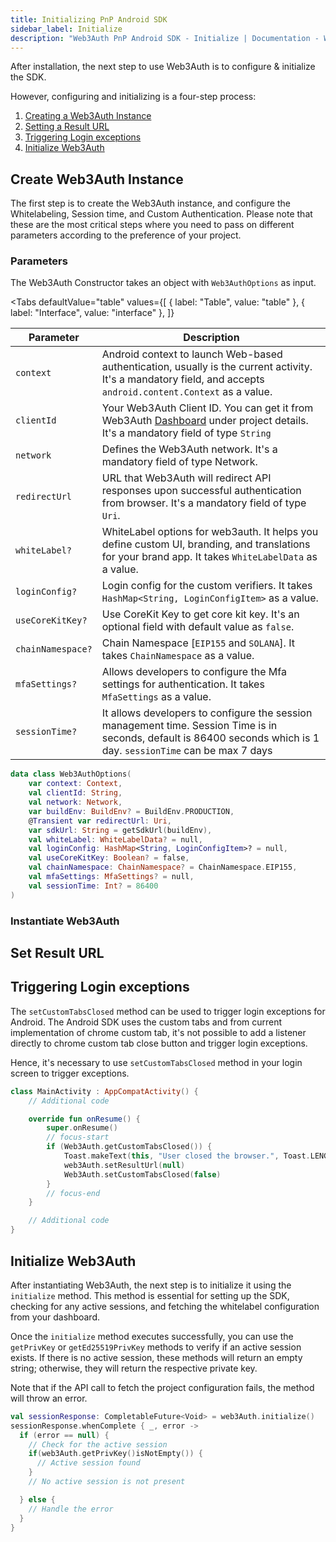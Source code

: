 ```yaml
---
title: Initializing PnP Android SDK
sidebar_label: Initialize
description: "Web3Auth PnP Android SDK - Initialize | Documentation - Web3Auth"
---
```




After installation, the next step to use Web3Auth is to configure & initialize the SDK.

However, configuring and initializing is a four-step process:

1. [Creating a Web3Auth Instance](#create-web3auth-instance)
2. [Setting a Result URL](#set-result-url)
3. [Triggering Login exceptions](#triggering-login-exceptions)
4. [Initialize Web3Auth](#initialize-web3auth)

## Create Web3Auth Instance

The first step is to create the Web3Auth instance, and configure the Whitelabeling, Session time,
and Custom Authentication. Please note that these are the most critical steps where you need to pass
on different parameters according to the preference of your project.

### Parameters

The Web3Auth Constructor takes an object with `Web3AuthOptions` as input.

<Tabs
  defaultValue="table"
  values={[
    { label: "Table", value: "table" },
    { label: "Interface", value: "interface" },
  ]}
>

<TabItem value="table">

| Parameter         | Description                                                                                                                                                         |
| ----------------- | ------------------------------------------------------------------------------------------------------------------------------------------------------------------- |
| `context`         | Android context to launch Web-based authentication, usually is the current activity. It's a mandatory field, and accepts `android.content.Context` as a value.      |
| `clientId`        | Your Web3Auth Client ID. You can get it from Web3Auth [Dashboard](https://dashboard.web3auth.io/) under project details. It's a mandatory field of type `String`    |
| `network`         | Defines the Web3Auth network. It's a mandatory field of type Network.                                                                                               |
| `redirectUrl`     | URL that Web3Auth will redirect API responses upon successful authentication from browser. It's a mandatory field of type `Uri`.                                    |
| `whiteLabel?`     | WhiteLabel options for web3auth. It helps you define custom UI, branding, and translations for your brand app. It takes `WhiteLabelData` as a value.                |
| `loginConfig?`    | Login config for the custom verifiers. It takes `HashMap<String, LoginConfigItem>` as a value.                                                                      |
| `useCoreKitKey?`  | Use CoreKit Key to get core kit key. It's an optional field with default value as `false`.                                                                          |
| `chainNamespace?` | Chain Namespace [`EIP155` and `SOLANA`]. It takes `ChainNamespace` as a value.                                                                                      |
| `mfaSettings?`    | Allows developers to configure the Mfa settings for authentication. It takes `MfaSettings` as a value.                                                              |
| `sessionTime?`    | It allows developers to configure the session management time. Session Time is in seconds, default is 86400 seconds which is 1 day. `sessionTime` can be max 7 days |

</TabItem>

<TabItem value="interface">

```kotlin
data class Web3AuthOptions(
    var context: Context,
    val clientId: String,
    val network: Network,
    var buildEnv: BuildEnv? = BuildEnv.PRODUCTION,
    @Transient var redirectUrl: Uri,
    var sdkUrl: String = getSdkUrl(buildEnv),
    val whiteLabel: WhiteLabelData? = null,
    val loginConfig: HashMap<String, LoginConfigItem>? = null,
    val useCoreKitKey: Boolean? = false,
    val chainNamespace: ChainNamespace? = ChainNamespace.EIP155,
    val mfaSettings: MfaSettings? = null,
    val sessionTime: Int? = 86400
)
```

</TabItem>
</Tabs>

### Instantiate Web3Auth

<Initialization />

## Set Result URL

<SetResultUrl />

## Triggering Login exceptions

The `setCustomTabsClosed` method can be used to trigger login exceptions for Android. The Android
SDK uses the custom tabs and from current implementation of chrome custom tab, it's not possible to
add a listener directly to chrome custom tab close button and trigger login exceptions.

Hence, it's necessary to use `setCustomTabsClosed` method in your login screen to trigger
exceptions.

```kotlin
class MainActivity : AppCompatActivity() {
    // Additional code

    override fun onResume() {
        super.onResume()
        // focus-start
        if (Web3Auth.getCustomTabsClosed()) {
            Toast.makeText(this, "User closed the browser.", Toast.LENGTH_SHORT).show()
            web3Auth.setResultUrl(null)
            Web3Auth.setCustomTabsClosed(false)
        }
        // focus-end
    }

    // Additional code
}
```

## Initialize Web3Auth

After instantiating Web3Auth, the next step is to initialize it using the `initialize` method. This
method is essential for setting up the SDK, checking for any active sessions, and fetching the
whitelabel configuration from your dashboard.

Once the `initialize` method executes successfully, you can use the `getPrivKey` or
`getEd25519PrivKey` methods to verify if an active session exists. If there is no active session,
these methods will return an empty string; otherwise, they will return the respective private key.

Note that if the API call to fetch the project configuration fails, the method will throw an error.

```kotlin
val sessionResponse: CompletableFuture<Void> = web3Auth.initialize()
sessionResponse.whenComplete { _, error ->
  if (error == null) {
    // Check for the active session
    if(web3Auth.getPrivKey()isNotEmpty()) {
      // Active session found
    }
    // No active session is not present

  } else {
    // Handle the error
  }
}
```
